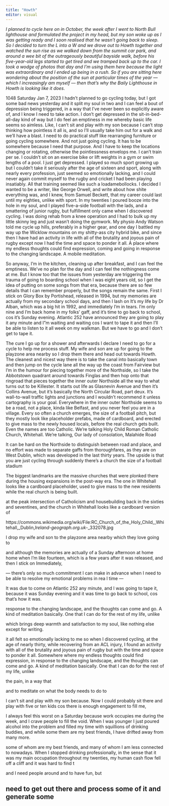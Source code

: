 ```yaml
---
title: "Howth"
editor: visual
---
```


*I planned to cycle here on in October, the week after I went to North Bull lighthouse and formulated the project in my head, but my son woke up as I was getting ready and I soon realised that he wasn't going back to sleep. So I decided to turn the L into a W and we drove out to Howth together and watched the sun rise as we walked down from the summit car park, and around a wee bit of the outrageously beautiful bayside walk, before his five-year-old legs started to get tired and we tramped back up to the car. I took a wodge of photos that day and I'm using them here because the light was extraordinary and I ended up being in a rush. So if you are sitting here wondering about the position of the sun at particular times of the year --- which I increasingly am myself --- then that's why the Baily Lighthouse in Howth is looking like it does.*

1048 Saturday Jan 7, 2023 I hadn't planned to go cycling today, but I got some bad news yesterday and it split my soul in two and I can feel a bout of depression being triggered, in a way that I've never been so explicitly aware of, and I know I need to take action. I don't get depressed in the sit-in-bed-all-day kind of way but I do feel an emptiness in me whereby basic life seems so aimless. Like, I can't sit and play with my son because I can't stop thinking how pointless it all is, and so I'll usually take him out for a walk and we'll have a blast. I need to do practical stuff like rearranging furniture or going cycling somewhere. And not just going cycling. It has to be somewhere because I need that purpose. And I have to keep the locations changing or rotating, otherwise the pointlessness envelops me. I can't train per se. I couldn't sit on an exercise bike or lift weights in a gym or swim lengths of a pool. I just get depressed. I played so much sport growing up but I couldn't take it seriously after the age of sixteen and sport, along with nearly every profession, just seemed so emotionally lacking, and I could never again commit myself to the rugby and cricket I had been playing insatiably. All that training seemed like such a loadamebollocks. I decided I wanted to be a writer, like George Orwell, and write about how shite everything was, and I knew, from Samuel Beckett, that my career could last until my eighties, unlike with sport. In my twenties I poured booze into the hole in my soul, and I played five-a-side football with the lads, and a smattering of junior rugby, but fulfillment only came when I discovered cycling. I was doing rehab from a knee operation and I had to bulk up my little skinny leg and just wasn't doing the gymwork. My physio Andy Watson told me cycle up hills, preferably in a higher gear, and one day I battled my way up the Wicklow mountains on my shitty-ass city hybrid bike, and since then I have had an activity in life with all of the brutality and joyous pain of rugby except now I had the time and space to ponder it all. A place where my endless thoughts could find expression, coming and going in response to the changing landscape. A mobile meditation.

So anyway, I'm in the kitchen, cleaning up after breakfast, and I can feel the emptiness. We've no plan for the day and I can feel the nothingness come at me. But I know too that the issues from yesterday are triggering the trauma of going to boarding school when I was eight years old, so I get the idea of putting on some songs from that era, because there are so few details that I can remember properly, but the songs remain the same. First I stick on Glory Box by Portishead, released in 1994, but my memories are actually from my secondary school days, and then I lash on It's my life by Dr Alban, which was a big hit in 1992, and immediately I'm in tears. I'm only nine and I'm back home in my folks' gaff, and it's time to go back to school, cos it's Sunday evening. Atlantic 252 have announced they are going to play it any minute and I"m waiting and waiting cos I want to tape it and then I'll be able to listen to it all week on my walkman. But we have to go and I don't get to tape it.

The cure 
I go up for a shower and afterwards I declare I need to go for a cycle to help me process stuff. My wife and son are up for going to the playzone area nearby so I drop them there and head out towards Howth. The cleanest and nicest way there is to take the canal into basically town and then jump on the cycle lane all the way up the coast from Fairview but I'm in the humour for piecing together more of the Northside, so I take the Abbotstown quadrant around towards Finglas and then hop onto that ringroad that pieces together the inner outer Northside all the way to what turns out to be Killester. It starts out life as Glasnevin Avenue and then it's Collins Avenue, but it's basically the North Circular Road, part deux. It's wall-to-wall traffic lights and junctions and I wouldn't recommend it unless cartography is your goal. Everywhere in the inner outer Northside seems to be a road, not a place, kinda like Belfast, and you never feel you are in a village. Every so often a church emerges, the size of a football pitch, but they mostly look like placeholder prefabs, made of cardboard, and erected to give mass to the newly housed locals, before the real church gets built. Even the names are too Catholic. We're talking Holy Child Roman Catholic Church, Whitehall. We're talking, Our lady of consolation, Malahide Road

It can be hard on the Northside to distinguish between road and place, and no effort was made to separate gaffs from thoroughfares, as they are on West Dublin, which was developed in the last thirty years. The upside is that you are just cycling through suddenly there's a church the size of a football stadium

The biggest landmarks are the massive churches that were plonked there during the housing expansions in the post-way era. The one in Whitehall looks like a cardboard placeholder, used to give mass to the new residents while the real church is being built.

at the peak intersection of Catholicism and housebuilding back in the sixties and seventines, and the church in Whitehall looks like a cardboard version of

https://commons.wikimedia.org/wiki/File:RC_Church_of_the_Holy_Child,\_Whitehall,\_Dublin,*Ireland*-*geograph.org.uk*-\_332078.jpg

I drop my wife and son to the playzone area nearby which they love going to

and although the memories are actually of a Sunday afternoon at home home when I'm like fourteen, which is a few years after it was released, and then I stick on Immediately,

--- there's only so much commitment I can make in advance when I need to be able to resolve my emotional problems in rea l time ---

It was due to come on Atlantic 252 any minute, and I was going to tape it, because it was Sunday evening and it was time to go back to school, cos that's how it was.

response to the changing landscape, and the thoughts can come and go. A kind of meditation basically. One that I can do for the rest of my life, unlike

which brings deep warmth and satisfaction to my soul, like nothing else except for writing.

it all felt so emotionally lacking to me so when I discovered cycling, at the age of nearly thirty, while recovering from an ACL injury, I found an activity with all of the brutality and joyous pain of rugby but with the time and space to ponder it all. Somewhere where my endless thoughts could find expression, in response to the changing landscape, and the thoughts can come and go. A kind of meditation basically. One that I can do for the rest of my life, unlike

the pain, in a way that

and to meditate on what the body needs to do to

I can't sit and play with my son because. 
Now I could probably sit there and play with five or ten kids cos there is enough engagement to fill me,

I always feel this worst on a Saturday because work occupies me during the week, and I crave people to fill the void. When I was younger I just poured alcohol into the problem and filled my time with squillions of drinking buddies, and while some them are my best friends, I have drifted away from many more.

some of whom are my best friends, and many of whom I am less connected to nowadays. When I stopped drinking professionally, in the sense that it was my main occupation throughout my twenties, my human cash flow fell off a cliff and it was hard to find t

and I need people around and to have fun, but

## need to get out there and process some of it and generate some
